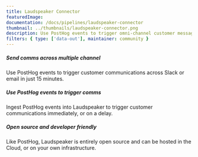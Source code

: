```yaml
---
title: Laudspeaker Connector
featuredImage:
documentation: /docs/pipelines/laudspeaker-connector
thumbnail: ../thumbnails/laudspeaker-connector.png
description: Use PostHog events to trigger omni-channel customer messaging
filters: { type: ['data-out'], maintainer: community }
---
```


<Section
    divider={false}
    title="Use PostHog events to trigger omni-channel customer messaging with Laudspeaker, an open-source alternative to Braze."
    size="full"
    cols={3}
>
    <div>
        <h5>Send comms across multiple channel</h5>
        <p>Use PostHog events to trigger customer communications across Slack or email in just 15 minutes.</p>
    </div>
    <div>
        <h5>Use PostHog events to trigger comms</h5>
        <p>Ingest PostHog events into Laudspeaker to trigger customer communications immediately, or on a delay.</p>
    </div>
    <div>
        <h5>Open source and developer friendly</h5>
        <p>Like PostHog, Laudspeaker is entirely open source and can be hosted in the Cloud, or on your own infrastructure.</p>
    </div>
</Section>

<TutorialsSlider topic="laudspeaker-connector" />

<Documentation />
